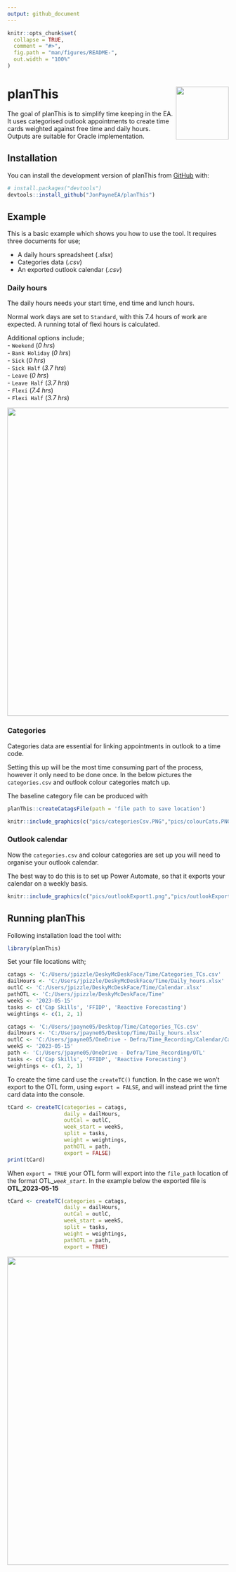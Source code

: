 ```yaml
---
output: github_document
---
```


<!-- README.md is generated from README.Rmd. Please edit that file -->

```r
knitr::opts_chunk$set(
  collapse = TRUE,
  comment = "#>",
  fig.path = "man/figures/README-",
  out.width = "100%"
)
```

# planThis <img src="logo.png" align="right" width="120" />

<!-- badges: start -->
<!-- badges: end -->

The goal of planThis is to simplify time keeping in the EA. It uses categorised outlook appointments to create time cards weighted against free time and daily hours. Outputs are suitable for Oracle implementation.

## Installation

You can install the development version of planThis from [GitHub](https://github.com/) with:

``` r
# install.packages("devtools")
devtools::install_github("JonPayneEA/planThis")
```

## Example

This is a basic example which shows you how to use the tool. It requires three documents for use;  

  - A daily hours spreadsheet (*.xlsx*)  
  - Categories data (*.csv*)  
  - An exported outlook calendar (*.csv*)  

### Daily hours

The daily hours needs your start time, end time and lunch hours.

Normal work days are set to `Standard`, with this 7.4 hours of work are expected.  A running total of flexi hours is calculated.

Additional options include;  
  - `Weekend` (*0 hrs*)  
  - `Bank Holiday` (*0 hrs*)  
  - `Sick` (*0 hrs*)  
  - `Sick Half` (*3.7 hrs*)  
  - `Leave` (*0 hrs*)  
  - `Leave Half` (*3.7 hrs*)  
  - `Flexi` (*7.4 hrs*)  
  - `Flexi Half` (*3.7 hrs*)  
  
<img src="pics/dailyHours.PNG" align="centre" width="700" />

### Categories

Categories data are essential for linking appointments in outlook to a time code.  

Setting this up will be the most time consuming part of the process, however it only need to be done once. In the below pictures the `categories.csv` and outlook colour categories match up.

The baseline category file can be produced with 
```r
planThis::createCatagsFile(path = 'file path to save location')
```

```r
knitr::include_graphics(c("pics/categoriesCsv.PNG","pics/colourCats.PNG"))
``` 

### Outlook calendar

Now the `categories.csv` and colour categories are set up you will need to organise your outlook calendar.  

The best way to do this is to set up Power Automate, so that it exports your calendar on a weekly basis.


```r
knitr::include_graphics(c("pics/outlookExport1.png","pics/outlookExport2.png"))
``` 

## Running planThis

Following installation load the tool with:

```r
library(planThis)
```

Set your file locations with;

```r
catags <- 'C:/Users/jpizzle/DeskyMcDeskFace/Time/Categories_TCs.csv'
dailHours <- 'C:/Users/jpizzle/DeskyMcDeskFace/Time/Daily_hours.xlsx'
outlC <- 'C:/Users/jpizzle/DeskyMcDeskFace/Time/Calendar.xlsx'
pathOTL <- 'C:/Users/jpizzle/DeskyMcDeskFace/Time'
weekS <- '2023-05-15'
tasks <- c('Cap Skills', 'FFIDP', 'Reactive Forecasting')
weightings <- c(1, 2, 1)
```


```r
catags <- 'C:/Users/jpayne05/Desktop/Time/Categories_TCs.csv'
dailHours <- 'C:/Users/jpayne05/Desktop/Time/Daily_hours.xlsx'
outlC <- 'C:/Users/jpayne05/OneDrive - Defra/Time_Recording/Calendar/Calendar.xlsx'
weekS <- '2023-05-15'
path <- 'C:/Users/jpayne05/OneDrive - Defra/Time_Recording/OTL'
tasks <- c('Cap Skills', 'FFIDP', 'Reactive Forecasting')
weightings <- c(1, 2, 1)
```

To create the time card use the `createTC()` function. In the case we won't export to the OTL form, using `export = FALSE`, and will instead print the time card data into the console.


```r
tCard <- createTC(categories = catags,
                  daily = dailHours,
                  outCal = outlC,
                  week_start = weekS,
                  split = tasks,
                  weight = weightings,
                  pathOTL = path,
                  export = FALSE)
print(tCard)
```

When `export = TRUE` your OTL form will export into the `file_path` location of the format OTL_*`week_start`*. In the example below the exported file is **OTL_2023-05-15**

```r
tCard <- createTC(categories = catags,
                  daily = dailHours,
                  outCal = outlC,
                  week_start = weekS,
                  split = tasks,
                  weight = weightings,
                  pathOTL = path,
                  export = TRUE)
```

<img src="pics/OTL.PNG" align="centre" width="700" />

